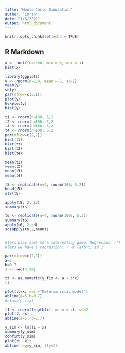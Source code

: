 ```yaml
---
title: "Monto Carlo Simulation"
author: "Imran"
date: "1/6/2022"
output: html_document
---
```


```r
knitr::opts_chunk$set(echo = TRUE)
```


## R Markdown
```r
x <- runif(n=1000, min = 0, max = 1)
hist(x)
```

```r

library(ggplot2)
y <- rnorm(n=100, mean = 5, sd=2)
mean(y)
sd(y)
par(mfrow=c(3,1))
plot(y)
boxplot(y)
hist(y)
```
```r
t1 <- rnorm(n=100, 5,2)
t2 <- rnorm(n=100, 5,2)
t3 <- rnorm(n=100, 5,2)
t4 <- rnorm(n=100, 5,2)
par(mfrow=c(2,2))
hist(t1)
hist(t2)
hist(t3)
hist(t4)

mean(t1)
mean(t2)
mean(t3)
mean(t4)

```
```r
t5 <- replicate(n=4, rnorm(100, 5,2))
head(t5)
str(t5)

apply(t5, 2, sd)
summary(t5)


```
```r
t6 <- replicate(n=4, rnorm(1000, 5,2))
summary(t6)
apply(t6, 2,sd)
sd(apply(t6,2,mean))



```
```r
#lets play some more interesting game, Regression !!!
#lets we have a regression: Y -N (a+b*x, sd )

par(mfrow=c(2,2))
a=5
b=0.7
x <- seq(2,20)

tt <- as.numeric(y_fix <- a + b*x)
tt

plot(tt~x, main="Deterministic model")
abline(a=5,b=0.7)
#class(y_fix)

l1 <- rnorm(length(x), mean = tt, sd=2)
plot(tt ~x)
abline(a=5, b=0.7)

y_sim <- lm(l1 ~ x)
summary(y_sim)
confint(y_sim)
plot(tt ~x)+
abline(reg=y_sim, lty=2)


```


